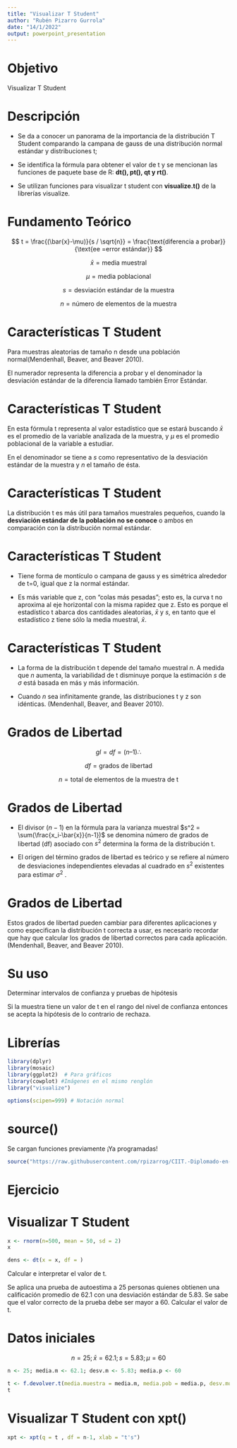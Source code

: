 ---
title: "Visualizar T Student"
author: "Rubén Pizarro Gurrola"
date: "14/1/2022"
output: powerpoint_presentation
---

# Objetivo

Visualizar T Student

# Descripción 

* Se da a conocer un panorama de la importancia de la distribución T Student comparando la campana de gauss de una distribución normal estándar y distribuciones t; 

* Se identifica la fórmula para obtener el valor de t y se mencionan las funciones de paquete base de R: **dt(), pt(), qt y rt()**.

* Se utilizan funciones para visualizar t student con **visualize.t()** de la librerías visualize.

# Fundamento Teórico

$$
t = \frac{(\bar{x}-\mu)}{s / \sqrt{n}} = \frac{\text{diferencia a probar}}{\text{ee =error estándar}}
$$

$$
\bar{x} = \text{media muestral}
$$

$$
\mu = \text{media poblacional} 
$$

$$
s = \text{desviación estándar de la muestra}
$$

$$
n = \text{número de elementos de la muestra}
$$


# Características T Student

Para muestras aleatorias de tamaño n desde una población normal(Mendenhall, Beaver, and Beaver 2010).

El numerador representa la diferencia a probar y el denominador la desviación estándar de la diferencia llamado también Error Estándar.

# Características T Student

En esta fórmula t representa al valor estadístico que se estará buscando $\bar{x}$ es el promedio de la variable analizada de la muestra, y $\mu$ es el promedio poblacional de la variable a estudiar.

En el denominador se tiene a $s$ como representativo de la desviación estándar de la muestra y $n$ el tamaño de ésta.

# Características T Student

La distribución t es más útil para tamaños muestrales pequeños, cuando la **desviación estándar de la población no se conoce** o ambos en comparación con la distribución normal estándar.

# Características T Student

* Tiene forma de montículo o campana de gauss y es simétrica alrededor de t=0, igual que z la normal estándar.

* Es más variable que z, con “colas más pesadas”; esto es, la curva t no aproxima al eje horizontal con la misma rapidez que z. Esto es porque el estadístico t abarca dos cantidades aleatorias, $\bar{x}$ y $s$, en tanto que el estadístico z tiene sólo la media muestral, $\bar{x}$. 

# Características T Student

* La forma de la distribución t depende del tamaño muestral $n$. A medida que $n$ aumenta, la variabilidad de t disminuye porque la estimación $s$ de $σ$ está basada en más y más información.

* Cuando $n$ sea infinitamente grande, las distribuciones t y z son idénticas. (Mendenhall, Beaver, and Beaver 2010).

# Grados de Libertad

$$
gl = df = (n – 1)  \therefore 
$$

$$
df = \text{grados de libertad}
$$

$$
n = \text{total de elementos de la muestra de t}
$$

# Grados de Libertad

* El divisor $(n−1)$ en la fórmula para la varianza muestral $s^2 = \sum(\frac{x_i-\bar{x}}{n-1})$ se denomina número de grados de libertad (df) asociado con $s^2$ determina la forma de la distribución t. 

* El origen del término grados de libertad es teórico y se refiere al número de desviaciones independientes elevadas al cuadrado en $s^2$ existentes para estimar $\sigma^2$ .


# Grados de Libertad

Estos grados de libertad pueden cambiar para diferentes aplicaciones y como especifican la distribución t correcta a usar, es necesario recordar que hay que calcular los grados de libertad correctos para cada aplicación. (Mendenhall, Beaver, and Beaver 2010).


# Su uso

Determinar intervalos de confianza y pruebas de hipótesis

Si la muestra tiene un valor de t en el rango del nivel de confianza entonces se acepta la hipótesis de lo contrario de rechaza.

# Librerías
```{r message=FALSE, warning=FALSE}
library(dplyr)
library(mosaic)
library(ggplot2)  # Para gráficos
library(cowplot) #Imágenes en el mismo renglón
library("visualize")

options(scipen=999) # Notación normal
```

# source()

Se cargan funciones previamente ¡Ya programadas!

```{r message=FALSE, warning=FALSE}
source("https://raw.githubusercontent.com/rpizarrog/CIIT.-Diplomado-en-Ciencia-de-los-Datos-e-IoT/main/M%C3%B3dulo%20II/2022/funciones/funciones.para.distribuciones.r")
```


# Ejercicio

# Visualizar T Student
```{r}

x <- rnorm(n=500, mean = 50, sd = 2)
x

dens <- dt(x = x, df = )
```


Calcular e interpretar el valor de t.

Se aplica una prueba de autoestima a 25 personas quienes obtienen una calificación promedio de 62.1 con una desviación estándar de 5.83. Se sabe que el valor correcto de la prueba debe ser mayor a 60. Calcular el valor de t.

# Datos iniciales
$$
n=25; \bar{x}=62.1; s=5.83; \mu=60
$$

```{r}
n <- 25; media.m <- 62.1; desv.m <- 5.83; media.p <- 60

t <- f.devolver.t(media.muestra = media.m, media.pob = media.p, desv.muestra = desv.m, n = n)
t
```

# Visualizar T Student con xpt()

```{r}
xpt <- xpt(q = t , df = n-1, xlab = "t's")
```



